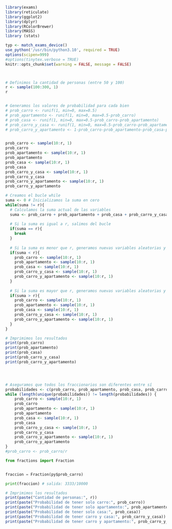 ```r
library(exams)
library(reticulate)
library(ggplot2)
library(dplyr)
library(RColorBrewer)
library(MASS)
library (stats)

typ <- match_exams_device()
use_python('/usr/bin/python3.10', required = TRUE)
options(scipen=999)
#options(tinytex.verbose = TRUE)
knitr::opts_chunk$set(warning = FALSE, message = FALSE)



# Definimos la cantidad de personas (entre 50 y 100)
r <- sample(100:300, 1)
r


# Generamos los valores de probabilidad para cada bien
# prob_carro <- runif(1, min=0, max=0.5)
# prob_apartamento <- runif(1, min=0, max=0.5-prob_carro)
# prob_casa <- runif(1, min=0, max=0.5-prob_carro-prob_apartamento)
# prob_carro_y_casa <- runif(1, min=0, max=0.5-prob_carro-prob_apartamento-prob_casa)
# prob_carro_y_apartamento <- 1-prob_carro-prob_apartamento-prob_casa-prob_carro_y_casa


prob_carro <- sample(10:r, 1)
prob_carro
prob_apartamento <- sample(10:r, 1)
prob_apartamento
prob_casa <- sample(10:r, 1)
prob_casa
prob_carro_y_casa <- sample(10:r, 1)
prob_carro_y_casa
prob_carro_y_apartamento <- sample(10:r, 1)
prob_carro_y_apartamento

# Creamos el bucle while
suma <- 0 # Inicializamos la suma en cero
while(suma != r){
  # Calculamos la suma actual de las variables
  suma <- prob_carro + prob_apartamento + prob_casa + prob_carro_y_casa + prob_carro_y_apartamento
  
  # Si la suma es igual a r, salimos del bucle
  if(suma == r){
    break
  }
  
  # Si la suma es menor que r, generamos nuevas variables aleatorias y volvemos a calcular la suma
  if(suma < r){
    prob_carro <- sample(10:r, 1)
    prob_apartamento <- sample(10:r, 1)
    prob_casa <- sample(10:r, 1)
    prob_carro_y_casa <- sample(10:r, 1)
    prob_carro_y_apartamento <- sample(10:r, 1)
  }
  
  # Si la suma es mayor que r, generamos nuevas variables aleatorias y volvemos a calcular la suma
  if(suma > r){
    prob_carro <- sample(10:r, 1)
    prob_apartamento <- sample(10:r, 1)
    prob_casa <- sample(10:r, 1)
    prob_carro_y_casa <- sample(10:r, 1)
    prob_carro_y_apartamento <- sample(10:r, 1)
  }
}

# Imprimimos los resultados
print(prob_carro)
print(prob_apartamento)
print(prob_casa)
print(prob_carro_y_casa)
print(prob_carro_y_apartamento)




# Aseguramos que todos los fraccionarios son diferentes entre sí
probabilidades <- c(prob_carro, prob_apartamento, prob_casa, prob_carro_y_casa, prob_carro_y_apartamento)
while (length(unique(probabilidades)) != length(probabilidades)) {
    prob_carro <- sample(10:r, 1)
    prob_carro
    prob_apartamento <- sample(10:r, 1)
    prob_apartamento
    prob_casa <- sample(10:r, 1)
    prob_casa
    prob_carro_y_casa <- sample(10:r, 1)
    prob_carro_y_casa
    prob_carro_y_apartamento <- sample(10:r, 1)
    prob_carro_y_apartamento
}
#prob_carro <- prob_carro/r
```




```python
from fractions import Fraction


fraccion = Fraction(py$prob_carro)

print(fraccion) # salida: 3333/10000
```



```r
# Imprimimos los resultados
print(paste("Cantidad de personas:", r))
print(paste("Probabilidad de tener solo carro:", prob_carro))
print(paste("Probabilidad de tener solo apartamento:", prob_apartamento))
print(paste("Probabilidad de tener solo casa:", prob_casa))
print(paste("Probabilidad de tener carro y casa:", prob_carro_y_casa))
print(paste("Probabilidad de tener carro y apartamento:", prob_carro_y_apartamento))
```